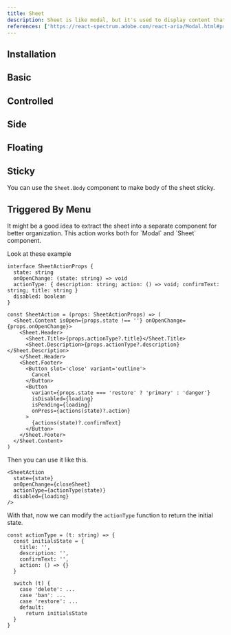 ```yaml
---
title: Sheet
description: Sheet is like modal, but it's used to display content that complements the main content of the screen.
references: ['https://react-spectrum.adobe.com/react-aria/Modal.html#props']
---
```


## Installation
<Install component='sheet' />

## Basic
<Demo center component='overlays/sheet/sheet-demo' />

## Controlled
<Demo center component='overlays/sheet/sheet-controlled-demo' />

## Side
<Demo center component='overlays/sheet/sheet-position-demo' />

## Floating
<Demo center component='overlays/sheet/sheet-floating-demo' />

## Sticky
You can use the `Sheet.Body` component to make body of the sheet sticky.
<Demo center component='overlays/sheet/sheet-sticky-demo' />


## Triggered By Menu
<Demo center component='overlays/sheet/sheet-triggered-by-menu-demo' />

<Note>
It might be a good idea to extract the sheet into a separate component for better organization.
This action works both for `Modal` and `Sheet` component.
</Note>

Look at these example

```tsx
interface SheetActionProps {
  state: string
  onOpenChange: (state: string) => void
  actionType: { description: string; action: () => void; confirmText: string; title: string }
  disabled: boolean
}

const SheetAction = (props: SheetActionProps) => (
  <Sheet.Content isOpen={props.state !== ''} onOpenChange={props.onOpenChange}>
    <Sheet.Header>
      <Sheet.Title>{props.actionType?.title}</Sheet.Title>
      <Sheet.Description>{props.actionType?.description}</Sheet.Description>
    </Sheet.Header>
    <Sheet.Footer>
      <Button slot='close' variant='outline'>
        Cancel
      </Button>
      <Button
        variant={props.state === 'restore' ? 'primary' : 'danger'}
        isDisabled={loading}
        isPending={loading}
        onPress={actions(state)?.action}
      >
        {actions(state)?.confirmText}
      </Button>
    </Sheet.Footer>
  </Sheet.Content>
)
```

Then you can use it like this.

```
<SheetAction
  state={state}
  onOpenChange={closeSheet}
  actionType={actionType(state)}
  disabled={loading}
/>
```

With that, now we can modify the `actionType` function to return the initial state.

```tsx
const actionType = (t: string) => {
  const initialsState = {
    title: '',
    description: '',
    confirmText: '',
    action: () => {}
  }

  switch (t) {
    case 'delete': ...
    case 'ban': ...
    case 'restore': ...
    default:
      return initialsState
  }
}
```
